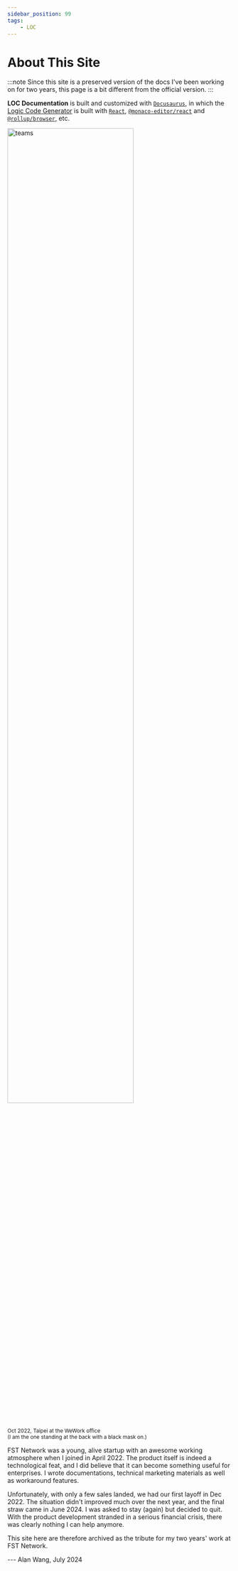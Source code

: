 ```yaml
---
sidebar_position: 99
tags:
    - LOC
---
```


# About This Site

:::note
Since this site is a preserved version of the docs I've been working on for two years, this page is a bit different from the official version.
:::

**LOC Documentation** is built and customized with [`Docusaurus`](https://docusaurus.io/), in which the [Logic Code Generator](/logic-code-generator) is built with [`React`](https://react.dev/), [`@monaco-editor/react`](https://www.npmjs.com/package/@monaco-editor/react) and [`@rollup/browser`](https://www.npmjs.com/package/@rollup/browser), etc.

<div className="center-padded">
    <img
        src={require("/img/about/teams.jpg").default}
        width="75%"
        alt="teams"
    />
    <br />
    <small>
        Oct 2022, Taipei at the WeWork office<br />(I am the one standing at the back with a black mask on.)
    </small>
</div>

FST Network was a young, alive startup with an awesome working atmosphere when I joined in April 2022. The product itself is indeed a technological feat, and I did believe that it can become something useful for enterprises. I wrote documentations, technical marketing materials as well as workaround features.

Unfortunately, with only a few sales landed, we had our first layoff in Dec 2022. The situation didn't improved much over the next year, and the final straw came in June 2024. I was asked to stay (again) but decided to quit. With the product development stranded in a serious financial crisis, there was clearly nothing I can help anymore.

This site here are therefore archived as the tribute for my two years' work at FST Network.

--- Alan Wang, July 2024
